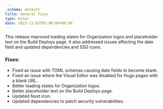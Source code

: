 ```yaml
---
_schema: default
title: General fixes
type: minor
date: 2023-11-02T05:00:00+00:00
---
```

This release improved loading states for Organization logos and placeholder text on the Build Deploys page. It also addressed issues affecting the date field and updated dependencies and SSG icons.

### Fixes:

* Fixed an issue with TOML schemas causing date fields to become blank.
* Fixed an issue where the Visual Editor was disabled for Hugo pages with a blank URL.
* Better loading states for Organization logos.
* Better placeholder text on the Build Deploys page.
* Updated Nuxt icon.
* Updated dependencies to patch security vulnerabilities.